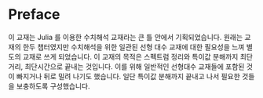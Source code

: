 # Preface {.unnumbered}

이 교재는 Julia 를 이용한 수치해석 교재라는 큰 틀 안에서 기획되었습니다. 원래는 교재의 한두 챕터였지만 수치해석을 위한 일관된 선형 대수 교재에 대한 필요성을 느껴 별도의 교재로 쓰게 되었습니다. 이 교재의 목적은 스펙트럼 정리와 특이값 분해까지 최단거리, 최단시간으로 끝내는 것입니다. 이를 위해 일반적인 선형대수 교재들에 포함된 것이 빠지거나 뒤로 밀려 나기도 했습니다. 일단 특이값 분해까지 끝내고 나서 필요한 것들을 보충하도록 구성했습니다.

